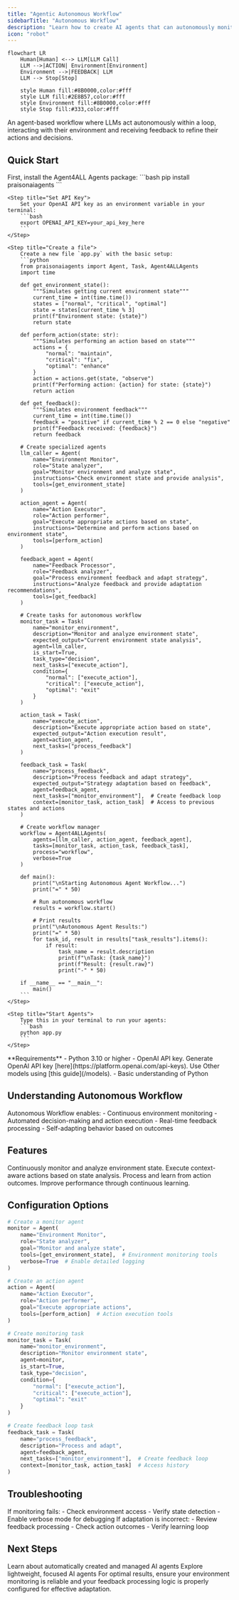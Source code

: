 ```yaml
---
title: "Agentic Autonomous Workflow"
sidebarTitle: "Autonomous Workflow"
description: "Learn how to create AI agents that can autonomously monitor, act, and adapt based on environment feedback."
icon: "robot"
---
```


```mermaid
flowchart LR
    Human[Human] <--> LLM[LLM Call]
    LLM -->|ACTION| Environment[Environment]
    Environment -->|FEEDBACK| LLM
    LLM --> Stop[Stop]
    
    style Human fill:#8B0000,color:#fff
    style LLM fill:#2E8B57,color:#fff
    style Environment fill:#8B0000,color:#fff
    style Stop fill:#333,color:#fff
```

An agent-based workflow where LLMs act autonomously within a loop, interacting with their environment and receiving feedback to refine their actions and decisions.

## Quick Start

<Steps>
    <Step title="Install Package">
        First, install the Agent4ALL Agents package:
        ```bash
        pip install praisonaiagents
        ```
    </Step>

    <Step title="Set API Key">
        Set your OpenAI API key as an environment variable in your terminal:
        ```bash
        export OPENAI_API_KEY=your_api_key_here
        ```
    </Step>

    <Step title="Create a file">
        Create a new file `app.py` with the basic setup:
        ```python
        from praisonaiagents import Agent, Task, Agent4ALLAgents
        import time

        def get_environment_state():
            """Simulates getting current environment state"""
            current_time = int(time.time())
            states = ["normal", "critical", "optimal"]
            state = states[current_time % 3]
            print(f"Environment state: {state}")
            return state

        def perform_action(state: str):
            """Simulates performing an action based on state"""
            actions = {
                "normal": "maintain",
                "critical": "fix",
                "optimal": "enhance"
            }
            action = actions.get(state, "observe")
            print(f"Performing action: {action} for state: {state}")
            return action

        def get_feedback():
            """Simulates environment feedback"""
            current_time = int(time.time())
            feedback = "positive" if current_time % 2 == 0 else "negative"
            print(f"Feedback received: {feedback}")
            return feedback

        # Create specialized agents
        llm_caller = Agent(
            name="Environment Monitor",
            role="State analyzer",
            goal="Monitor environment and analyze state",
            instructions="Check environment state and provide analysis",
            tools=[get_environment_state]
        )

        action_agent = Agent(
            name="Action Executor",
            role="Action performer",
            goal="Execute appropriate actions based on state",
            instructions="Determine and perform actions based on environment state",
            tools=[perform_action]
        )

        feedback_agent = Agent(
            name="Feedback Processor",
            role="Feedback analyzer",
            goal="Process environment feedback and adapt strategy",
            instructions="Analyze feedback and provide adaptation recommendations",
            tools=[get_feedback]
        )

        # Create tasks for autonomous workflow
        monitor_task = Task(
            name="monitor_environment",
            description="Monitor and analyze environment state",
            expected_output="Current environment state analysis",
            agent=llm_caller,
            is_start=True,
            task_type="decision",
            next_tasks=["execute_action"],
            condition={
                "normal": ["execute_action"],
                "critical": ["execute_action"],
                "optimal": "exit"
            }
        )

        action_task = Task(
            name="execute_action",
            description="Execute appropriate action based on state",
            expected_output="Action execution result",
            agent=action_agent,
            next_tasks=["process_feedback"]
        )

        feedback_task = Task(
            name="process_feedback",
            description="Process feedback and adapt strategy",
            expected_output="Strategy adaptation based on feedback",
            agent=feedback_agent,
            next_tasks=["monitor_environment"],  # Create feedback loop
            context=[monitor_task, action_task]  # Access to previous states and actions
        )

        # Create workflow manager
        workflow = Agent4ALLAgents(
            agents=[llm_caller, action_agent, feedback_agent],
            tasks=[monitor_task, action_task, feedback_task],
            process="workflow",
            verbose=True
        )

        def main():
            print("\nStarting Autonomous Agent Workflow...")
            print("=" * 50)
            
            # Run autonomous workflow
            results = workflow.start()
            
            # Print results
            print("\nAutonomous Agent Results:")
            print("=" * 50)
            for task_id, result in results["task_results"].items():
                if result:
                    task_name = result.description
                    print(f"\nTask: {task_name}")
                    print(f"Result: {result.raw}")
                    print("-" * 50)

        if __name__ == "__main__":
            main()
        ```
    </Step>

    <Step title="Start Agents">
        Type this in your terminal to run your agents:
        ```bash
        python app.py
        ```
    </Step>
</Steps>

<Note>
  **Requirements**
  - Python 3.10 or higher
  - OpenAI API key. Generate OpenAI API key [here](https://platform.openai.com/api-keys). Use Other models using [this guide](/models).   
  - Basic understanding of Python
</Note>

## Understanding Autonomous Workflow

<Card title="What is Autonomous Workflow?" icon="question">
  Autonomous Workflow enables:
  - Continuous environment monitoring
  - Automated decision-making and action execution
  - Real-time feedback processing
  - Self-adapting behavior based on outcomes
</Card>

## Features

<CardGroup cols={2}>
  <Card title="Environment Monitoring" icon="eye">
    Continuously monitor and analyze environment state.
  </Card>
  <Card title="Adaptive Actions" icon="gears">
    Execute context-aware actions based on state analysis.
  </Card>
  <Card title="Feedback Processing" icon="rotate">
    Process and learn from action outcomes.
  </Card>
  <Card title="Self-Optimization" icon="arrow-trend-up">
    Improve performance through continuous learning.
  </Card>
</CardGroup>

## Configuration Options

```python
# Create a monitor agent
monitor = Agent(
    name="Environment Monitor",
    role="State analyzer",
    goal="Monitor and analyze state",
    tools=[get_environment_state],  # Environment monitoring tools
    verbose=True  # Enable detailed logging
)

# Create an action agent
action = Agent(
    name="Action Executor",
    role="Action performer",
    goal="Execute appropriate actions",
    tools=[perform_action]  # Action execution tools
)

# Create monitoring task
monitor_task = Task(
    name="monitor_environment",
    description="Monitor environment state",
    agent=monitor,
    is_start=True,
    task_type="decision",
    condition={
        "normal": ["execute_action"],
        "critical": ["execute_action"],
        "optimal": "exit"
    }
)

# Create feedback loop task
feedback_task = Task(
    name="process_feedback",
    description="Process and adapt",
    agent=feedback_agent,
    next_tasks=["monitor_environment"],  # Create feedback loop
    context=[monitor_task, action_task]  # Access history
)
```

## Troubleshooting

<CardGroup cols={2}>
  <Card title="Monitoring Issues" icon="triangle-exclamation">
    If monitoring fails:
    - Check environment access
    - Verify state detection
    - Enable verbose mode for debugging
  </Card>

  <Card title="Adaptation Flow" icon="diagram-project">
    If adaptation is incorrect:
    - Review feedback processing
    - Check action outcomes
    - Verify learning loop
  </Card>
</CardGroup>

## Next Steps

<CardGroup cols={2}>
  <Card title="AutoAgents" icon="robot" href="./autoagents">
    Learn about automatically created and managed AI agents
  </Card>
  <Card title="Mini Agents" icon="microchip" href="./mini">
    Explore lightweight, focused AI agents
  </Card>
</CardGroup>

<Note>
  For optimal results, ensure your environment monitoring is reliable and your feedback processing logic is properly configured for effective adaptation.
</Note>
